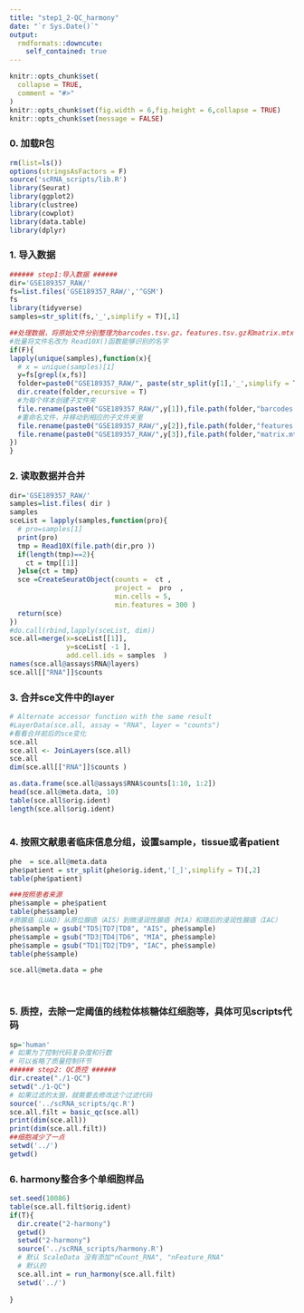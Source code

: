 ```yaml
---
title: "step1_2-QC_harmony"
date: "`r Sys.Date()`"
output:
  rmdformats::downcute:
    self_contained: true
---
```


```r
knitr::opts_chunk$set(
  collapse = TRUE,
  comment = "#>"
)
knitr::opts_chunk$set(fig.width = 6,fig.height = 6,collapse = TRUE)
knitr::opts_chunk$set(message = FALSE)
```

### 0. 加载R包

```r
rm(list=ls())
options(stringsAsFactors = F) 
source('scRNA_scripts/lib.R')
library(Seurat)
library(ggplot2)
library(clustree)
library(cowplot)
library(data.table)
library(dplyr)

```

### 1. 导入数据

```r
###### step1:导入数据 ######   
dir='GSE189357_RAW/' 
fs=list.files('GSE189357_RAW/','^GSM')
fs
library(tidyverse)
samples=str_split(fs,'_',simplify = T)[,1]

##处理数据，将原始文件分别整理为barcodes.tsv.gz，features.tsv.gz和matrix.mtx.gz到各自的文件夹
#批量将文件名改为 Read10X()函数能够识别的名字
if(F){
lapply(unique(samples),function(x){
  # x = unique(samples)[1]
  y=fs[grepl(x,fs)]
  folder=paste0("GSE189357_RAW/", paste(str_split(y[1],'_',simplify = T)[,1:2], collapse = "_"))
  dir.create(folder,recursive = T)
  #为每个样本创建子文件夹
  file.rename(paste0("GSE189357_RAW/",y[1]),file.path(folder,"barcodes.tsv.gz"))
  #重命名文件，并移动到相应的子文件夹里
  file.rename(paste0("GSE189357_RAW/",y[2]),file.path(folder,"features.tsv.gz"))
  file.rename(paste0("GSE189357_RAW/",y[3]),file.path(folder,"matrix.mtx.gz"))
})
}

```

### 2. 读取数据并合并

```r
dir='GSE189357_RAW/'
samples=list.files( dir )
samples 
sceList = lapply(samples,function(pro){ 
  # pro=samples[1] 
  print(pro)  
  tmp = Read10X(file.path(dir,pro )) 
  if(length(tmp)==2){
    ct = tmp[[1]] 
  }else{ct = tmp}
  sce =CreateSeuratObject(counts =  ct ,
                          project =  pro  ,
                          min.cells = 5,
                          min.features = 300 )
  return(sce)
}) 
#do.call(rbind,lapply(sceList, dim))
sce.all=merge(x=sceList[[1]],
              y=sceList[ -1 ],
              add.cell.ids = samples  ) 
names(sce.all@assays$RNA@layers)
sce.all[["RNA"]]$counts 
```

### 3. 合并sce文件中的layer

```r
# Alternate accessor function with the same result
#LayerData(sce.all, assay = "RNA", layer = "counts")
#看看合并前后的sce变化
sce.all
sce.all <- JoinLayers(sce.all)
sce.all
dim(sce.all[["RNA"]]$counts )

as.data.frame(sce.all@assays$RNA$counts[1:10, 1:2])
head(sce.all@meta.data, 10)
table(sce.all$orig.ident) 
length(sce.all$orig.ident)
        
```

### 4. 按照文献患者临床信息分组，设置sample，tissue或者patient

```r
phe  = sce.all@meta.data
phe$patient = str_split(phe$orig.ident,'[_]',simplify = T)[,2]
table(phe$patient)

###按照患者来源
phe$sample = phe$patient
table(phe$sample)
#肺腺癌（LUAD）从原位腺癌（AIS）到微浸润性腺癌（MIA）和随后的浸润性腺癌（IAC）
phe$sample = gsub("TD5|TD7|TD8", "AIS", phe$sample) 
phe$sample = gsub("TD3|TD4|TD6", "MIA", phe$sample) 
phe$sample = gsub("TD1|TD2|TD9", "IAC", phe$sample) 
table(phe$sample)

sce.all@meta.data = phe

  
```

### 5. 质控，去除一定阈值的线粒体核糖体红细胞等，具体可见scripts代码

```r
sp='human'
# 如果为了控制代码复杂度和行数 
# 可以省略了质量控制环节
###### step2: QC质控 ######
dir.create("./1-QC")
setwd("./1-QC")
# 如果过滤的太狠，就需要去修改这个过滤代码
source('../scRNA_scripts/qc.R')
sce.all.filt = basic_qc(sce.all)
print(dim(sce.all))
print(dim(sce.all.filt))
##细胞减少了一点
setwd('../')
getwd()

```

### 6. harmony整合多个单细胞样品

```r
set.seed(10086)
table(sce.all.filt$orig.ident)
if(T){
  dir.create("2-harmony")
  getwd()
  setwd("2-harmony")
  source('../scRNA_scripts/harmony.R')
  # 默认 ScaleData 没有添加"nCount_RNA", "nFeature_RNA"
  # 默认的
  sce.all.int = run_harmony(sce.all.filt)
  setwd('../')
  
}

```

